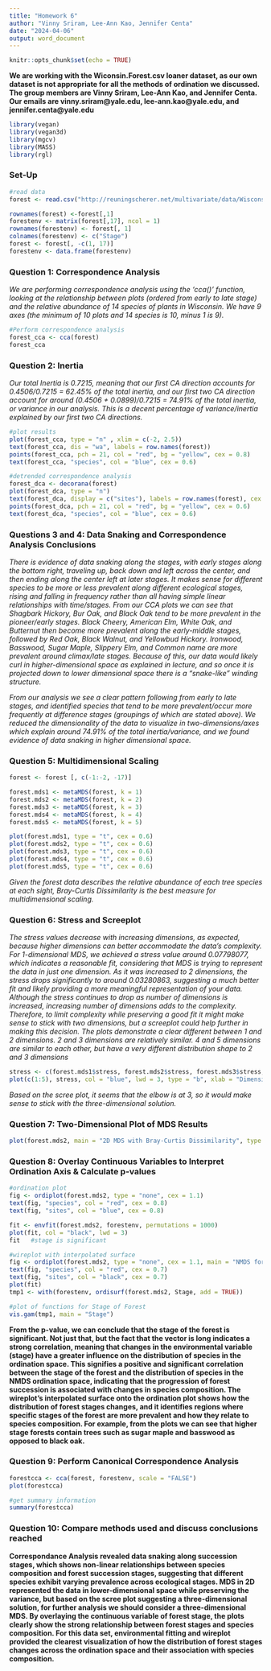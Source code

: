 ---
title: "Homework 6"
author: "Vinny Sriram, Lee-Ann Kao, Jennifer Centa"
date: "2024-04-06"
output: word_document
---

```{r setup, include=FALSE}
knitr::opts_chunk$set(echo = TRUE)
```

**We are working with the Wiconsin.Forest.csv loaner dataset, as our own dataset is not appropriate for all the methods of ordination we discussed. The group members are Vinny Sriram, Lee-Ann Kao, and Jennifer Centa. Our emails are vinny.sriram@yale.edu, lee-ann.kao@yale.edu, and jennifer.centa@yale.edu**

```{r}
library(vegan)
library(vegan3d)
library(mgcv)
library(MASS)
library(rgl)
```

### Set-Up
```{r}
#read data
forest <- read.csv("http://reuningscherer.net/multivariate/data/Wisconsin.Forest.csv")

rownames(forest) <-forest[,1]
forestenv <- matrix(forest[,17], ncol = 1)
rownames(forestenv) <- forest[, 1]
colnames(forestenv) <- c("Stage")
forest <- forest[, -c(1, 17)]
forestenv <- data.frame(forestenv)
```


### Question 1: Correspondence Analysis

*We are performing correspondence analysis using the 'cca()' function, looking at the relationship between plots (ordered from early to late stage) and the relative abundance of 14 species of plants in Wisconsin. We have 9 axes (the minimum of 10 plots and 14 species is 10, minus 1 is 9).*
```{r}
#Perform correspondence analysis
forest_cca <- cca(forest)
forest_cca
```


### Question 2: Inertia

*Our total Inertia is 0.7215, meaning that our first CA direction accounts for 0.4506/0.7215 = 62.45% of the total inertia, and our first two CA direction account for around (0.4506 + 0.0899)/0.7215 = 74.91% of the total inertia, or variance in our analysis. This is a decent percentage of variance/inertia explained by our first two CA directions.*
```{r}
#plot results
plot(forest_cca, type = "n" , xlim = c(-2, 2.5))
text(forest_cca, dis = "wa", labels = row.names(forest))
points(forest_cca, pch = 21, col = "red", bg = "yellow", cex = 0.8)
text(forest_cca, "species", col = "blue", cex = 0.6)

#detrended correspondence analysis
forest_dca <- decorana(forest)
plot(forest_dca, type = "n")
text(forest_dca, display = c("sites"), labels = row.names(forest), cex = 0.86)
points(forest_dca, pch = 21, col = "red", bg = "yellow", cex = 0.6)
text(forest_dca, "species", col = "blue", cex = 0.6)
```


### Questions 3 and 4: Data Snaking and Correspondence Analysis Conclusions
*There is evidence of data snaking along the stages, with early stages along the bottom right, traveling up, back down and left across the center, and then ending along the center left at later stages. It makes sense for different species to be more or less prevalent along different ecological stages, rising and falling in frequency rather than all having simple linear relationships with time/stages. From our CCA plots we can see that Shagbark Hickory, Bur Oak, and Black Oak tend to be more prevalent in the pioneer/early stages. Black Cheery, American Elm, White Oak, and Butternut then become more prevalent along the early-middle stages, followed by Red Oak, Black Walnut, and Yellowbud Hickory. Ironwood, Basswood, Sugar Maple, Slippery Elm, and Common name are more prevalent around climax/late stages. Because of this, our data would likely curl in higher-dimensional space as explained in lecture, and so once it is projected down to lower dimensional space there is a "snake-like" winding structure.*

*From our analysis we see a clear pattern following from early to late stages, and identified species that tend to be more prevalent/occur more frequently at difference stages (groupings of which are stated above). We reduced the dimensionality of the data to visualize in two-dimensions/axes which explain around 74.91% of the total inertia/variance, and we found evidence of data snaking in higher dimensional space.*

### Question 5: Multidimensional Scaling
```{r}
forest <- forest [, c(-1:-2, -17)]

forest.mds1 <- metaMDS(forest, k = 1)
forest.mds2 <- metaMDS(forest, k = 2)
forest.mds3 <- metaMDS(forest, k = 3)
forest.mds4 <- metaMDS(forest, k = 4)
forest.mds5 <- metaMDS(forest, k = 5)

plot(forest.mds1, type = "t", cex = 0.6)
plot(forest.mds2, type = "t", cex = 0.6)
plot(forest.mds3, type = "t", cex = 0.6)
plot(forest.mds4, type = "t", cex = 0.6)
plot(forest.mds5, type = "t", cex = 0.6)
```

*Given the forest data describes the relative abundance of each tree species at each sight, Bray-Curtis Dissimilarity is the best  measure for multidimensional scaling.*

### Question 6: Stress and Screeplot

*The stress values decrease with increasing dimensions, as expected, because higher dimensions can better accommodate the data's complexity. For 1-dimensional MDS, we achieved a stress value around 0.07798077, which indicates a reasonable fit, considering that MDS is trying to represent the data in just one dimension. As it was increased to 2 dimensions, the stress drops significantly to around 0.03280863, suggesting a much better fit and likely providing a more meaningful representation of your data. Although the stress continues to drop as number of dimensions is increased, increasing number of dimensions adds to the complexity. Therefore, to limit complexity while preserving a good fit it might make sense to stick with two dimensions, but a screeplot could help further in making this decision. The plots demonstrate a clear different between 1 and 2 dimensions. 2 and 3 dimensions are relatively similar. 4 and 5 dimensions are similar to each other, but have a very different distribution shape to 2 and 3 dimensions*

```{r}
stress <- c(forest.mds1$stress, forest.mds2$stress, forest.mds3$stress, forest.mds4$stress, forest.mds5$stress)
plot(c(1:5), stress, col = "blue", lwd = 3, type = "b", xlab = "Dimensions")
```

*Based on the scree plot, it seems that the elbow is at 3, so it would make sense to stick with the three-dimensional solution.*

### Question 7: Two-Dimensional Plot of MDS Results
```{r}
plot(forest.mds2, main = "2D MDS with Bray-Curtis Dissimilarity", type = "text")
```

### Question 8: Overlay Continuous Variables to Interpret Ordination Axis & Calculate p-values

```{r}
#ordination plot
fig <- ordiplot(forest.mds2, type = "none", cex = 1.1)
text(fig, "species", col = "red", cex = 0.8)
text(fig, "sites", col = "blue", cex = 0.8)

fit <- envfit(forest.mds2, forestenv, permutations = 1000)
plot(fit, col = "black", lwd = 3)
fit   #stage is significant

#wireplot with interpolated surface
fig <- ordiplot(forest.mds2, type = "none", cex = 1.1, main = "NMDS for Forest Data")
text(fig, "species", col = "red", cex = 0.7)
text(fig, "sites", col = "black", cex = 0.7)
plot(fit)
tmp1 <- with(forestenv, ordisurf(forest.mds2, Stage, add = TRUE))

#plot of functions for Stage of Forest
vis.gam(tmp1, main = "Stage")
```

**From the p-value, we can conclude that the stage of the forest is significant. Not just that, but the fact that the vector is long indicates a strong correlation, meaning that changes in the environmental variable (stage) have a greater influence on the distribution of species in the ordination space. This signifies a positive and significant correlation between the stage of the forest and the distribution of species in the NMDS ordination space, indicating that the progression of forest succession is associated with changes in species composition. The wireplot's interpolated surface onto the ordination plot shows how the distribution of forest stages changes, and it identifies regions where specific stages of the forest are more prevalent and how they relate to species composition. For example, from the plots we can see that higher stage forests contain trees such as sugar maple and basswood as opposed to black oak.**

### Question 9: Perform Canonical Correspondence Analysis

```{r}
forestcca <- cca(forest, forestenv, scale = "FALSE")
plot(forestcca)

#get summary information
summary(forestcca)
```


### Question 10: Compare methods used and discuss conclusions reached

**Correspondance Analysis revealed data snaking along succession stages, which shows non-linear relationships between species composition and forest succession stages, suggesting that different species exhibit varying prevalence across ecological stages. MDS in 2D represented the data in lower-dimensional space while preserving the variance, but based on the scree plot suggesting a three-dimensional solution, for further analysis we should consider a three-dimensional MDS. By overlaying the continuous variable of forest stage, the plots clearly show the strong relationship between forest stages and species composition. For this data set, environmental fitting and wireplot provided the clearest visualization of how the distribution of forest stages changes across the ordination space and their association with species composition. **
